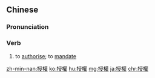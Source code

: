{{also|授权}}
==Chinese==
{{zh-forms|s=授权}}

===Pronunciation===
{{zh-pron
|m=shòuquán
|c=sau6 kyun4
|mn=qz,twv,xm,zz:siū-koân/tw:siū-khoân
|cat=v
}}

===Verb===
{{zh-verb}}

# to [[authorise]]; to [[mandate]]

[[zh-min-nan:授權]]
[[ko:授權]]
[[hu:授權]]
[[mg:授權]]
[[ja:授權]]
[[chr:授權]]